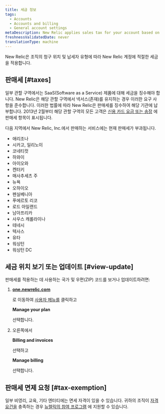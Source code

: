```yaml
---
title: 세금 정보
tags:
  - Accounts
  - Accounts and billing
  - General account settings
metaDescription: New Relic applies sales tax for your account based on your location.
freshnessValidatedDate: never
translationType: machine
---
```


New Relic은 조직의 청구 위치 및 납세자 유형에 따라 New Relic 계정에 적절한 세금을 적용합니다.

## 판매세 [#taxes]

일부 관할 구역에서는 SaaS(Software as a Service) 제품에 대해 세금을 징수해야 합니다. New Relic은 해당 관할 구역에서 넥서스(존재)를 유지하는 경우 이러한 요구 사항을 준수합니다. 이러한 법률에 따라 New Relic은 판매세를 징수하여 해당 기관에 납부합니다. 2013년 2월부터 해당 관할 구역의 모든 고객은 [신용 카드 요금 또는 송장](/docs/accounts-partnerships/accounts/account-billing-usage/invoices-receipts) 에 판매세 항목이 표시됩니다.

다음 지역에서 New Relic, Inc.에서 판매하는 서비스에는 현재 판매세가 부과됩니다.

* 애리조나
* 시카고, 일리노이
* 코네티컷
* 하와이
* 아이오와
* 켄터키
* 매사추세츠 주
* 뉴욕
* 오하이오
* 펜실베니아
* 푸에르토 리코
* 로드 아일랜드
* 남아프리카
* 사우스 캐롤라이나
* 테네시
* 텍사스
* 유타
* 워싱턴
* 워싱턴 DC

## 세금 위치 보기 또는 업데이트 [#view-update]

판매세를 적용하는 데 사용하는 국가 및 우편(ZIP) 코드를 보거나 업데이트하려면:

1. <DNT>**[one.newrelic.com](https://one.newrelic.com)**</DNT>

   로 이동하여 [사용자 메뉴를](/docs/accounts/accounts-billing/general-account-settings/intro-account-settings) 클릭하고

   <DNT>**Manage your plan**</DNT>

   선택합니다.

2. 오른쪽에서

   <DNT>**Billing and invoices**</DNT>

   선택하고

   <DNT>**Manage billing**</DNT>

   선택합니다.

## 판매세 면제 요청 [#tax-exemption]

일부 비영리, 교육, 기타 엔터티에는 면세 자격이 있을 수 있습니다. 귀하의 조직이 [자격요건을](/docs/accounts-partnerships/accounts/account-billing-usage/eligibility-guidelines-new-relic-nonprofit-program) 충족하는 경우 [뉴렐릭의 참여 프로그램](https://newrelic.com/social-impact/signup) 에 지원할 수 있습니다.